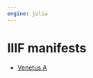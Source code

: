 ```yaml
---
engine: julia
---
```


# IIIF manifests

- [Venetus A](https://raw.githubusercontent.com/homermultitext/hmt-archive/refs/heads/master/iiif/venetusA.json)